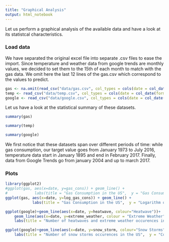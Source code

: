 ```yaml
---
title: "Graphical Analysis"
output: html_notebook
---
```


Let us perform a graphical analysis of the available data and have a look at its statistcal characteristics.

### Load data
We have separated the original excel file into separate .csv files to ease the import. Since temperature and weather data from google trends are monthly values, we decided to set them to the 15th of each month to match with the gas data. We omit here the last 12 lines of the gas.csv which correspond to the values to predict.

```r
gas <- na.omit(read_csv("data/gas.csv", col_types = cols(date = col_date(format = "%Y-%m-%d"))))
temp <- read_csv("data/temp.csv", col_types = cols(date = col_date(format = "%Y-%m-%d")))
google <- read_csv("data/google.csv", col_types = cols(date = col_date(format = "%Y-%m-%d")))
```

Let us have a look at the statistical summary of these datasets.

```r
summary(gas)
```

```r
summary(temp)
```
```r
summary(google)
```
We first notice that these datasets span over different periods of time: while gas consumption, our target value goes from January 1973 to July 2016, temperature data start in January 1895 and end in February 2017. Finally, data from Google Trends go from january 2004 and up to march 2017.

### Plots

```r
library(ggplot2)
#ggplot(gas, aes(x=date, y=gas_cons)) + geom_line() +
#            labs(title = "Gas Consumption in the US",  y = "Gas Consumption")
ggplot(gas, aes(x=date, y=log_gas_cons)) + geom_line() +
            labs(title = "Gas Consumption in the US",  y = "Logarithm of the Gas Consumption")
```


```r
ggplot(google)+geom_line(aes(x=date, y=heatwave, colour="Heatwave"))+
    geom_line(aes(x=date, y=extreme_weather, colour = "Extreme Weather"))+
    labs(title = "Number of heatwaves and extreme weather occurences in the US",  y = "Count")
```
```r
ggplot(google)+geom_line(aes(x=date, y=snow_storm, colour="Snow Storms"))+
    labs(title = "Number of snow storms occurences in the US",  y = "Count")
```


